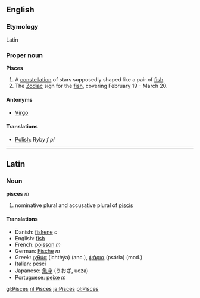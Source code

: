 ==English==
===Etymology===
Latin

===Proper noun===
'''Pisces'''

# A [[constellation]] of stars supposedly shaped like a pair of [[fish]].
# The [[Zodiac]] sign for the [[fish]], covering February 19 - March 20.

====Antonyms====
*[[Virgo]]

====Translations====
*[[Polish]]: Ryby ''f pl''
----

==Latin==
===Noun===
'''pisces''' ''m''

#nominative plural and accusative plural of [[piscis]]

====Translations====
*Danish: [[fiskene]] ''c''
*English: [[fish]]
*French: [[poisson]] ''m''
*German: [[Fisch]]e ''m''
*Greek: [[ιχθύς|ιχθύα]] (ichthýa) (anc.), [[ψάρι|ψάρια]] (psária) (mod.)
*Italian: [[pesce|pesci]]
*Japanese: [[魚座]] (うおざ, uoza)
*Portuguese: [[peixe]] ''m''

[[gl:Pisces]]
[[nl:Pisces]]
[[ja:Pisces]]
[[pl:Pisces]]
